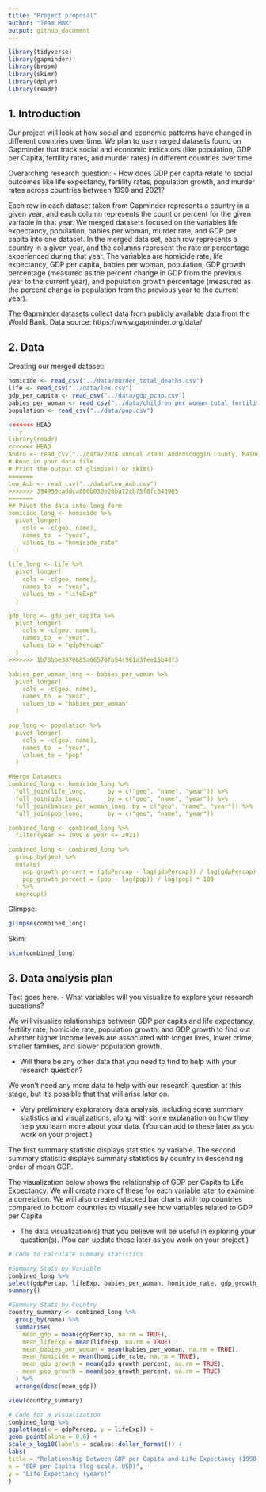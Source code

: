 ```yaml
---
title: "Project proposal"
author: "Team MBK"
output: github_document
---
```


```r
library(tidyverse)
library(gapminder)
library(broom)
library(skimr)
library(dplyr)
library(readr)
```

## 1. Introduction

Our project will look at how social and economic patterns have changed in different countries over time. We plan to use merged datasets found on Gapminder that track social and economic indicators (like population, GDP per Capita, fertility rates, and murder rates) in different countries over time. 

Overarching research question: 
- How does GDP per capita relate to social outcomes like life expectancy, fertility rates, population growth, and murder rates across countries between 1990 and 2021?

Each row in each dataset taken from Gapminder represents a country in a given year, and each column represents the count or percent for the given variable in that year. We merged datasets focused on the variables life expectancy, population, babies per woman, murder rate, and GDP per capita into one dataset. In the merged data set, each row represents a country in a given year, and the columns represent the rate or percentage experienced during that year. The variables are homicide rate, life expectancy, GDP per capita, babies per woman, population, GDP growth percentage (measured as the percent change in GDP from the previous year to the current year), and population growth percentage (measured as the percent change in population from the previous year to the current year).

The Gapminder datasets collect data from publicly available data from the World Bank. Data source: https://www.gapminder.org/data/ 


## 2. Data

Creating our merged dataset:
```r
homicide <- read_csv("../data/murder_total_deaths.csv")
life <- read_csv("../data/lex.csv")
gdp_per_capita <- read_csv("../data/gdp_pcap.csv")
babies_per_woman <- read_csv("../data/children_per_woman_total_fertility.csv")
population <- read_csv("../data/pop.csv")

<<<<<<< HEAD
```r
library(readr)
<<<<<<< HEAD
Andro <- read_csv("../data/2024.annual 23001 Androscoggin County, Maine.csv")
# Read in your data file
# Print the output of glimpse() or skim()
=======
Lew_Aub <- read_csv("../data/Lew_Aub.csv")
>>>>>>> 394950caddca886b030e26ba72cb75f8fc643965
=======
## Pivot the data into long form
homicide_long <- homicide %>%
  pivot_longer(
    cols = -c(geo, name),
    names_to  = "year",
    values_to = "homicide_rate"
  )

life_long <- life %>%
  pivot_longer(
    cols = -c(geo, name),
    names_to  = "year",
    values_to = "lifeExp"
  ) 

gdp_long <- gdp_per_capita %>%
  pivot_longer(
    cols = -c(geo, name),
    names_to  = "year",
    values_to = "gdpPercap"
  ) 
>>>>>>> 1b73bbe3870685a66570fb54c961a3fee15b48f3

babies_per_woman_long <- babies_per_woman %>%
  pivot_longer(
    cols = -c(geo, name),
    names_to  = "year",
    values_to = "babies_per_woman"
  ) 

pop_long <- population %>%
  pivot_longer(
    cols = -c(geo, name),
    names_to  = "year",
    values_to = "pop"
  ) 

#Merge Datasets
combined_long <- homicide_long %>%
  full_join(life_long,      by = c("geo", "name", "year")) %>%
  full_join(gdp_long,       by = c("geo", "name", "year")) %>%
  full_join(babies_per_woman_long, by = c("geo", "name", "year")) %>%
  full_join(pop_long,       by = c("geo", "name", "year"))

combined_long <- combined_long %>%
  filter(year >= 1990 & year <= 2021)

combined_long <- combined_long %>%
  group_by(geo) %>% 
  mutate(
    gdp_growth_percent = (gdpPercap - lag(gdpPercap)) / lag(gdpPercap) * 100,
    pop_growth_percent = (pop - lag(pop)) / lag(pop) * 100
  ) %>%
  ungroup()
```
Glimpse:
```r
glimpse(combined_long)
```
Skim:
```r
skim(combined_long)
```


## 3. Data analysis plan

Text goes here.
- What variables will you visualize to explore your research questions?

We will visualize relationships between GDP per capita and life expectancy, fertility rate, homicide rate, population growth, and GDP growth to find out whether higher income levels are associated with longer lives, lower crime, smaller families, and slower population growth.

- Will there be any other data that you need to find to help with your research question?

We won't need any more data to help with our research question at this stage, but it's possible that that will arise later on.

- Very preliminary exploratory data analysis, including some summary statistics and visualizations, along with some explanation on how they help you learn more about your data. (You can add to these later as you work on your project.)

The first summary statistic displays statistics by variable. The second summary statistic displays summary statistics by country in descending order of mean GDP.

The visualization below shows the relationship of GDP per Capita to Life Expectancy. We will create more of these for each variable later to examine a correlation. We will also created stacked bar charts with top countries compared to bottom countries to visually see how variables related to GDP per Capita

- The data visualization(s) that you believe will be useful in exploring your question(s). (You can update these later as you work on your project.)


```r
# Code to calculate summary statistics

#Summary Stats by Variable
combined_long %>%
select(gdpPercap, lifeExp, babies_per_woman, homicide_rate, gdp_growth_percent, pop_growth_percent) %>%
summary()

#Summary Stats by Country
country_summary <- combined_long %>%
  group_by(name) %>%
  summarise(
    mean_gdp = mean(gdpPercap, na.rm = TRUE),
    mean_lifeExp = mean(lifeExp, na.rm = TRUE),
    mean_babies_per_woman = mean(babies_per_woman, na.rm = TRUE),
    mean_homicide = mean(homicide_rate, na.rm = TRUE),
    mean_gdp_growth = mean(gdp_growth_percent, na.rm = TRUE),
    mean_pop_growth = mean(pop_growth_percent, na.rm = TRUE)
  ) %>%
  arrange(desc(mean_gdp))

view(country_summary)

# Code for a visualization
combined_long %>%
ggplot(aes(x = gdpPercap, y = lifeExp)) +
geom_point(alpha = 0.6) +
scale_x_log10(labels = scales::dollar_format()) +
labs(
title = "Relationship Between GDP per Capita and Life Expectancy (1990–2021)",
x = "GDP per Capita (log scale, USD)",
y = "Life Expectancy (years)"
) 

```
